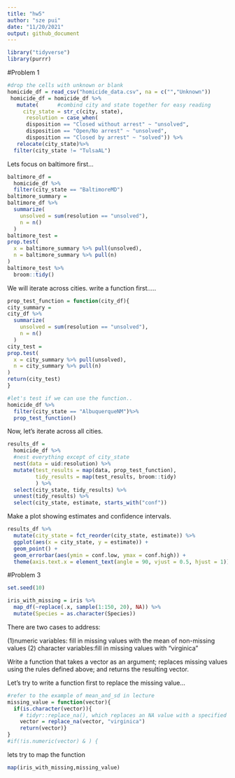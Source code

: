 ```yaml
---
title: "hw5"
author: "sze pui"
date: "11/20/2021"
output: github_document
---
```


```r
library("tidyverse")
library(purrr)
```


#Problem 1 

```r
#drop the cells with unknown or blank
homicide_df = read_csv("homicide_data.csv", na = c("","Unknown"))
 homicide_df = homicide_df %>%
   mutate(      #combind city and state together for easy reading 
     city_state = str_c(city, state),
      resolution = case_when(
      disposition == "Closed without arrest" ~ "unsolved",
      disposition == "Open/No arrest" ~ "unsolved",
      disposition == "Closed by arrest" ~ "solved")) %>% 
   relocate(city_state)%>% 
  filter(city_state != "TulsaAL")
```
Lets focus on baltimore first...
```r
baltimore_df = 
  homicide_df %>% 
  filter(city_state == "BaltimoreMD") 
baltimore_summary = 
baltimore_df %>% 
  summarize(
    unsolved = sum(resolution == "unsolved"), 
    n = n()
  )
baltimore_test = 
prop.test(
  x = baltimore_summary %>% pull(unsolved),
  n = baltimore_summary %>% pull(n)
)
baltimore_test %>% 
  broom::tidy()
```

We will iterate across cities.  write a function first..... 

```r
prop_test_function = function(city_df){
city_summary = 
city_df %>% 
  summarize(
    unsolved = sum(resolution == "unsolved"), 
    n = n()
  )
city_test = 
prop.test(
  x = city_summary %>% pull(unsolved),
  n = city_summary %>% pull(n)
)
return(city_test)
}

#let's test if we can use the function..
homicide_df %>% 
  filter(city_state == "AlbuquerqueNM")%>% 
  prop_test_function()
```

Now, let's iterate across all cities.

```r
results_df = 
  homicide_df %>% 
  #nest everything except of city_state 
  nest(data = uid:resolution) %>% 
  mutate(test_results = map(data, prop_test_function), 
         tidy_results = map(test_results, broom::tidy)
         ) %>% 
  select(city_state, tidy_results) %>% 
  unnest(tidy_results) %>%
  select(city_state, estimate, starts_with("conf"))
```

Make a plot showing estimates and confidence intervals. 

```r
results_df %>% 
  mutate(city_state = fct_reorder(city_state, estimate)) %>% 
  ggplot(aes(x = city_state, y = estimate)) + 
  geom_point() + 
  geom_errorbar(aes(ymin = conf.low, ymax = conf.high)) +
  theme(axis.text.x = element_text(angle = 90, vjust = 0.5, hjust = 1))
```


#Problem 3
```r
set.seed(10)

iris_with_missing = iris %>% 
  map_df(~replace(.x, sample(1:150, 20), NA)) %>%
  mutate(Species = as.character(Species))
```
There are two cases to address:

(1)numeric variables: fill in missing values with the mean of non-missing values
(2) character variables:fill in missing values with "virginica"

Write a function that takes a vector as an argument; replaces missing values using the rules defined above; and returns the resulting vector. 

Let's try to write a function first to replace the missing value...
```r
#refer to the example of mean_and_sd in lecture
missing_value = function(vector){
  if(is.character(vector)){
    # tidyr::replace_na(), which replaces an NA value with a specified value
    vector = replace_na(vector, "virginica")
    return(vector)}
}
#if(!is.numeric(vector) & ) {
```
lets try to map the function

```r
map(iris_with_missing,missing_value)
```

